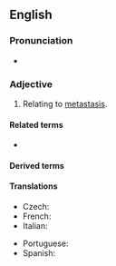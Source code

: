 ==English==

===Pronunciation===
* {{IPA|/mɛtəˈstætɪk/|lang=en}}

===Adjective===
{{en-adj|-}}

# {{lb|en|medicine}} Relating to [[metastasis]].

====Related terms====
* {{l|en|metastasis}}

====Derived terms====
{{der3|lang=en
|nonmetastatic
|micrometastatic
|antimetastatic
|prometastatic
|metastatically
|premetastatic
|oligometastatic
|multimetastatic
|metastaticity
|macrometastatic}}

====Translations====
{{trans-top|relating to metastasis}}
* Czech: {{t|cs|metastatický}}
* French: {{t+|fr|métastatique}}
* Italian: {{t|it|metastatico}}
{{trans-mid}}
* Portuguese: {{t|pt|metastático|m}}
* Spanish: {{t|es|metastático}}
{{trans-bottom}}